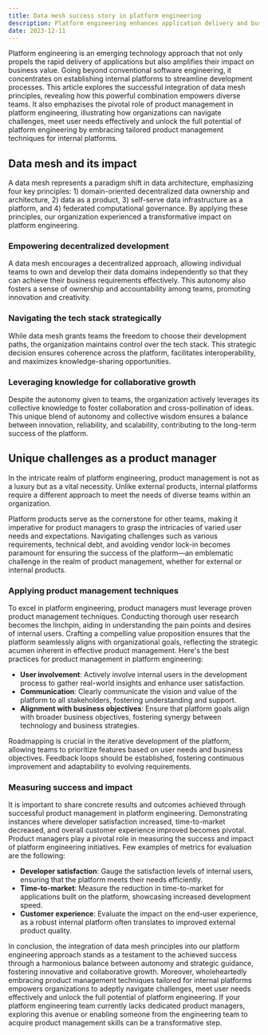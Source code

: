 ```yaml
---
title: Data mesh success story in platform engineering
description: Platform engineering enhances application delivery and business value by creating internal platforms, integrating data mesh principles for decentralized development. Effective product management ensures user needs are met, fostering innovation and strategic alignment.
date: 2023-12-11
---
```


Platform engineering is an emerging technology approach that not only propels the rapid delivery of applications but also amplifies their impact on business value.
Going beyond conventional software engineering, it concentrates on establishing internal platforms to streamline development processes.
This article explores the successful integration of data mesh principles, revealing how this powerful combination empowers diverse teams.
It also emphazises the pivotal role of product management in platform engineering, illustrating how organizations can navigate challenges, meet user needs effectively and unlock the full potential of platform engineering by embracing tailored product management techniques for internal platforms.

## Data mesh and its impact

A data mesh represents a paradigm shift in data architecture, emphasizing four key principles: 1) domain-oriented decentralized data ownership and architecture, 2) data as a product, 3) self-serve data infrastructure as a platform, and 4) federated computational governance.
By applying these principles, our organization experienced a transformative impact on platform engineering.

### Empowering decentralized development

A data mesh encourages a decentralized approach, allowing individual teams to own and develop their data domains independently so that they can achieve their business requirements effectively.
This autonomy also fosters a sense of ownership and accountability among teams, promoting innovation and creativity.

### Navigating the tech stack strategically

While data mesh grants teams the freedom to choose their development paths, the organization maintains control over the tech stack.
This strategic decision ensures coherence across the platform, facilitates interoperability, and maximizes knowledge-sharing opportunities.

### Leveraging knowledge for collaborative growth

Despite the autonomy given to teams, the organization actively leverages its collective knowledge to foster collaboration and cross-pollination of ideas.
This unique blend of autonomy and collective wisdom ensures a balance between innovation, reliability, and scalability, contributing to the long-term success of the platform.

## Unique challenges as a product manager

In the intricate realm of platform engineering, product management is not as a luxury but as a vital necessity.
Unlike external products, internal platforms require a different approach to meet the needs of diverse teams within an organization.

Platform products serve as the cornerstone for other teams, making it imperative for product managers to grasp the intricacies of varied user needs and expectations.
Navigating challenges such as various requirements, technical debt, and avoiding vendor lock-in becomes paramount for ensuring the success of the platform—an emblematic challenge in the realm of product management, whether for external or internal products.

### Applying product management techniques

To excel in platform engineering, product managers must leverage proven product management techniques.
Conducting thorough user research becomes the linchpin, aiding in understanding the pain points and desires of internal users.
Crafting a compelling value proposition ensures that the platform seamlessly aligns with organizational goals, reflecting the strategic acumen inherent in effective product management.
Here's the best practices for product management in platform engineering:

-   **User involvement**: Actively involve internal users in the development process to gather real-world insights and enhance user satisfaction.
-   **Communication**: Clearly communicate the vision and value of the platform to all stakeholders, fostering understanding and support.
-   **Alignment with business objectives**: Ensure that platform goals align with broader business objectives, fostering synergy between technology and business strategies.

Roadmapping is crucial in the iterative development of the platform, allowing teams to prioritize features based on user needs and business objectives. Feedback loops should be established, fostering continuous improvement and adaptability to evolving requirements.

### Measuring success and impact

It is important to share concrete results and outcomes achieved through successful product management in platform engineering. Demonstrating instances where developer satisfaction increased, time-to-market decreased, and overall customer experience improved becomes pivotal.
Product managers play a pivotal role in measuring the success and impact of platform engineering initiatives.
Few examples of metrics for evaluation are the following:

-   **Developer satisfaction**: Gauge the satisfaction levels of internal users, ensuring that the platform meets their needs efficiently.
-   **Time-to-market**: Measure the reduction in time-to-market for applications built on the platform, showcasing increased development speed.
-   **Customer experience**: Evaluate the impact on the end-user experience, as a robust internal platform often translates to improved external product quality.

In conclusion, the integration of data mesh principles into our platform engineering approach stands as a testament to the achieved success through a harmonious balance between autonomy and strategic guidance, fostering innovative and collaborative growth.
Moreover, wholeheartedly embracing product management techniques tailored for internal platforms empowers organizations to adeptly navigate challenges, meet user needs effectively and unlock the full potential of platform engineering.
If your platform engineering team currently lacks dedicated product managers, exploring this avenue or enabling someone from the engineering team to acquire product management skills can be a transformative step.
